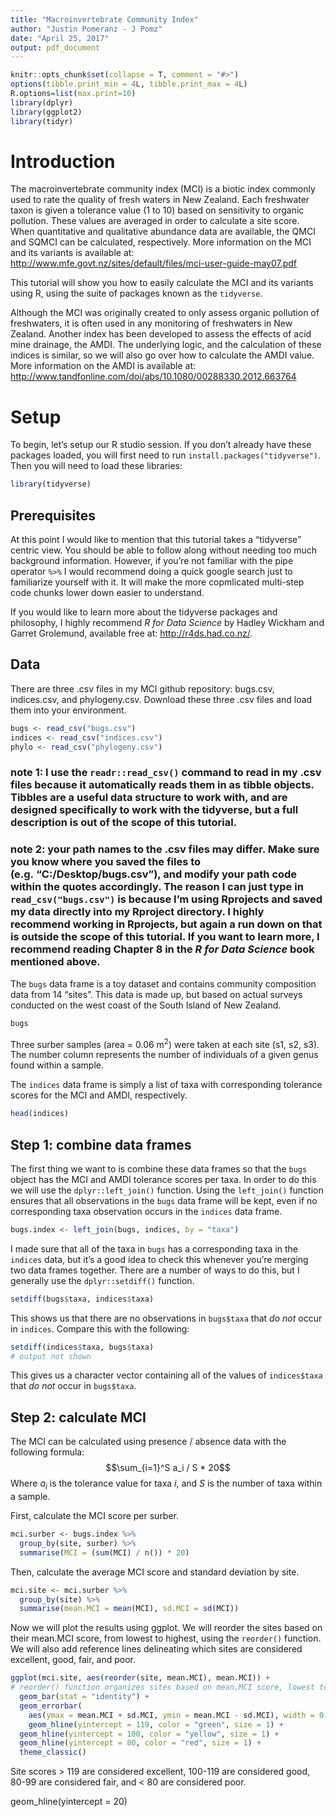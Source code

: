 ```yaml
---
title: "Macroinvertebrate Community Index"
author: "Justin Pomeranz - J Pomz"
date: "April 25, 2017"
output: pdf_document
---
```


```r
knitr::opts_chunk$set(collapse = T, comment = "#>")
options(tibble.print_min = 4L, tibble.print_max = 4L)
R.options=list(max.print=10)
library(dplyr)
library(ggplot2)
library(tidyr)
```

# Introduction

The macroinvertebrate community index (MCI) is a biotic index commonly used to rate the quality of fresh waters in New Zealand. Each freshwater taxon is given a tolerance value (1 to 10) based on sensitivity to organic pollution. These values are averaged in order to calculate a site score. When quantitative and qualitative abundance data are available, the QMCI and SQMCI can be calculated, respectively. More information on the MCI and its variants is available at: <http://www.mfe.govt.nz/sites/default/files/mci-user-guide-may07.pdf>

This tutorial will show you how to easily calculate the MCI and its variants using R, using the suite of packages known as the `tidyverse`. 

Although the MCI was originally created to only assess organic pollution of freshwaters, it is often used in any monitoring of freshwaters in New Zealand. Another index has been developed to assess the effects of acid mine drainage, the AMDI. The underlying logic, and the calculation of these indices is similar, so we will also go over how to calculate the AMDI value. More information on the AMDI is available at: <http://www.tandfonline.com/doi/abs/10.1080/00288330.2012.663764>

# Setup

To begin, let's setup our R studio session. If you don't already have these packages loaded, you will first need to run `install.packages("tidyverse")`. Then you will need to load these libraries:

```r
library(tidyverse)
```

## Prerequisites

At this point I would like to mention that this tutorial takes a "tidyverse" centric view. You should be able to follow along without needing too much background information. However, if you're not familiar with the pipe operator `%>%` I would recommend doing a quick google search just to familiarize yourself with it. It will make the more copmlicated multi-step code chunks lower down easier to understand. 

If you would like to learn more about the tidyverse packages and philosophy, I highly recommend *R for Data Science* by Hadley Wickham and Garret Grolemund, available free at: <http://r4ds.had.co.nz/>.


## Data

There are three .csv files in my MCI github repository: bugs.csv, indices.csv, and phylogeny.csv. Download these three .csv files and load them into your environment.   

```r
bugs <- read_csv("bugs.csv")
indices <- read_csv("indices.csv")
phylo <- read_csv("phylogeny.csv")
```
### note 1: I use the `readr::read_csv()` command to read in my .csv files because it automatically reads them in as tibble objects. Tibbles are a useful data structure to work with, and are designed specifically to work with the tidyverse, but a full description is out of the scope of this tutorial. 

### note 2: your path names to the .csv files may differ. Make sure you know where you saved the files to (e.g. "C:/Desktop/bugs.csv"), and modify your path code within the quotes accordingly. The reason I can just type in `read_csv("bugs.csv")` is because I'm using Rprojects and saved my data directly into my Rproject directory. I highly recommend working in Rprojects, but again a run down on that is outside the scope of this tutorial. If you want to learn more, I recommend reading Chapter 8 in the *R for Data Science* book mentioned above. 

The `bugs` data frame is a toy dataset and contains community composition data from 14 "sites". This data is made up, but based on actual surveys conducted on the west coast of the South Island of New Zealand. 

```r
bugs
```

Three surber samples (area = 0.06 m^2^) were taken at each site (s1, s2, s3). The number column represents the number of individuals of a given genus found within a sample. 

The `indices` data frame is simply a list of taxa with corresponding tolerance scores for the MCI and AMDI, respectively. 

```r
head(indices)
```

## Step 1: combine data frames

The first thing we want to is combine these data frames so that the `bugs` object has the MCI and AMDI tolerance scores per taxa. In order to do this we will use the `dplyr::left_join()` function. Using the `left_join()` function ensures that all observations in the `bugs` data frame will be kept, even if no corresponding taxa observation occurs in the `indices` data frame. 

```r
bugs.index <- left_join(bugs, indices, by = "taxa")
```

I made sure that all of the taxa in `bugs` has a corresponding taxa in the `indices` data, but it's a good idea to check this whenever you're merging two data frames together. There are a number of ways to do this, but I generally use the `dplyr::setdiff()` function. 

```r
setdiff(bugs$taxa, indices$taxa)
```

This shows us that there are no observations in `bugs$taxa` that *do not* occur in `indices`. 
Compare this with the following:

```r
setdiff(indices$taxa, bugs$taxa)
# output not shown
```

This gives us a character vector containing all of the values of `indices$taxa` that *do not* occur in `bugs$taxa`. 

## Step 2: calculate MCI

The MCI can be calculated using presence / absence data with the following formula: 
$$\sum_{i=1}^S a_i / S * 20$$
Where $a_i$ is the tolerance value for taxa *i*, and $S$ is the number of taxa within a sample. 

First, calculate the MCI score per surber. 

```r
mci.surber <- bugs.index %>%
  group_by(site, surber) %>%
  summarise(MCI = (sum(MCI) / n()) * 20) 
```

Then, calculate the average MCI score and standard deviation by site. 

```r
mci.site <- mci.surber %>%
  group_by(site) %>%
  summarise(mean.MCI = mean(MCI), sd.MCI = sd(MCI))
```

Now we will plot the results using ggplot. We will reorder the sites based on their mean.MCI score, from lowest to highest, using the `reorder()` function. We will also add reference lines delineating which sites are considered excellent, good, fair, and poor. 

```r
ggplot(mci.site, aes(reorder(site, mean.MCI), mean.MCI)) +
# reorder() function organizes sites based on mean.MCI score, lowest to highes               
  geom_bar(stat = "identity") +
  geom_errorbar(
    aes(ymax = mean.MCI + sd.MCI, ymin = mean.MCI - sd.MCI), width = 0.25) +
    geom_hline(yintercept = 119, color = "green", size = 1) +
  geom_hline(yintercept = 100, color = "yellow", size = 1) +
  geom_hline(yintercept = 80, color = "red", size = 1) +
  theme_classic()
```

Site scores > 119 are considered excellent, 100-119 are considered good, 80-99 are considered fair, and < 80 are considered poor. 


geom_hline(yintercept = 20)
